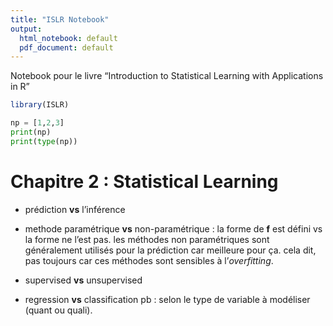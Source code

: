 ```yaml
---
title: "ISLR Notebook"
output:
  html_notebook: default
  pdf_document: default
---
```


Notebook pour le livre "Introduction to Statistical Learning with Applications in R"


```r
library(ISLR)
```
```python
np = [1,2,3]
print(np)
print(type(np))
```



# Chapitre 2 : Statistical Learning

- prédiction **vs** l'inférence

- methode paramétrique **vs** non-paramétrique : la forme de **f** est défini vs la forme ne l'est pas.
les méthodes non paramétriques sont généralement utilisés pour la prédiction car meilleure pour ça. cela dit, pas toujours car ces méthodes sont sensibles à l'*overfitting*.

- supervised **vs** unsupervised 

- regression **vs** classification pb : selon le type de variable à modéliser (quant ou quali). 
